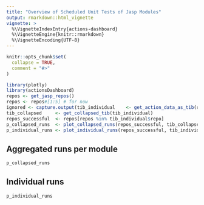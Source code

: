 ```yaml
---
title: "Overview of Scheduled Unit Tests of Jasp Modules"
output: rmarkdown::html_vignette
vignette: >
  %\VignetteIndexEntry{actions-dashboard}
  %\VignetteEngine{knitr::rmarkdown}
  %\VignetteEncoding{UTF-8}
---
```


```r
knitr::opts_chunk$set(
  collapse = TRUE,
  comment = "#>"
)
```

```r
library(plotly)
library(actionsDashboard)
repos <- get_jasp_repos()
repos <- repos#[1:5] # for now
ignored <- capture.output(tib_individual    <- get_action_data_as_tib(repos))
tib_collapsed     <- get_collapsed_tib(tib_individual)
repos_successful  <- repos[repos %in% tib_individual$repo]
p_collapsed_runs  <- plot_collapsed_runs(repos_successful, tib_collapsed)
p_individual_runs <- plot_individual_runs(repos_successful, tib_individual)
```

## Aggregated runs per module
```r
p_collapsed_runs
```

## Individual runs
```r
p_individual_runs
```
